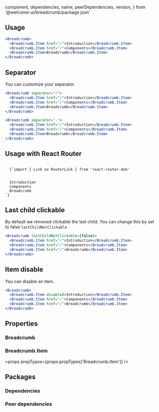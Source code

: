 
  component,
  dependencies,
  name,
  peerDependencies,
  version,
} from '@welcome-ui/breadcrumb/package.json'

<showcase
  version={version}
  name={name}
  component={component}
  description="Allows user to help understanding page location within the hierarchical structure of a website."
/>

## Usage

```jsx
<Breadcrumb>
  <Breadcrumb.Item href="/">Introduction</Breadcrumb.Item>
  <Breadcrumb.Item href="/">Components</Breadcrumb.Item>
  <Breadcrumb.Item>Breadcrumb</Breadcrumb.Item>
</Breadcrumb>
```

## Separator

You can customize your separator.

```jsx
<Breadcrumb separator="/">
  <Breadcrumb.Item href="/">Introduction</Breadcrumb.Item>
  <Breadcrumb.Item href="/">Components</Breadcrumb.Item>
  <Breadcrumb.Item>Breadcrumb</Breadcrumb.Item>
</Breadcrumb>

<Breadcrumb separator="-">
  <Breadcrumb.Item href="/">Introduction</Breadcrumb.Item>
  <Breadcrumb.Item href="/">Components</Breadcrumb.Item>
  <Breadcrumb.Item>Breadcrumb</Breadcrumb.Item>
</Breadcrumb>
```

## Usage with React Router

<code>
  {`import { Link as RouterLink } from 'react-router-dom'

<Breadcrumb>
  <Breadcrumb.Item as={RouterLink} to="/">Introduction</Breadcrumb.Item>
  <Breadcrumb.Item as={RouterLink} to="/components">Components</Breadcrumb.Item>
  <Breadcrumb.Item as={RouterLink} to='/components/breadcrumb'>Breadcrumb</Breadcrumb.Item>
</Breadcrumb>`}
</code>

## Last child clickable

By default we removed clickable the last child. You can change this by set to false `lastChildNotClickable`

```jsx
<Breadcrumb lastChildNotClickable={false}>
  <Breadcrumb.Item href="/">Introduction</Breadcrumb.Item>
  <Breadcrumb.Item href="/">Components</Breadcrumb.Item>
  <Breadcrumb.Item href="/">Breadcrumb</Breadcrumb.Item>
</Breadcrumb>
```

## Item disable

You can disable an item.

```jsx
<Breadcrumb>
  <Breadcrumb.Item disabled>Introduction</Breadcrumb.Item>
  <Breadcrumb.Item href="/">Components</Breadcrumb.Item>
  <Breadcrumb.Item href="/">Breadcrumb</Breadcrumb.Item>
</Breadcrumb>
```

## Properties

### Breadcrumb

<props propTypes={props.propTypes.Breadcrumb} />

### Breadcrumb.Item

<props propTypes={props.propTypes['Breadcrumb.Item']} />

## Packages

### Dependencies

<dependencies dependencies={dependencies} />

### Peer dependencies

<dependencies dependencies={peerDependencies} />

<pagination />
